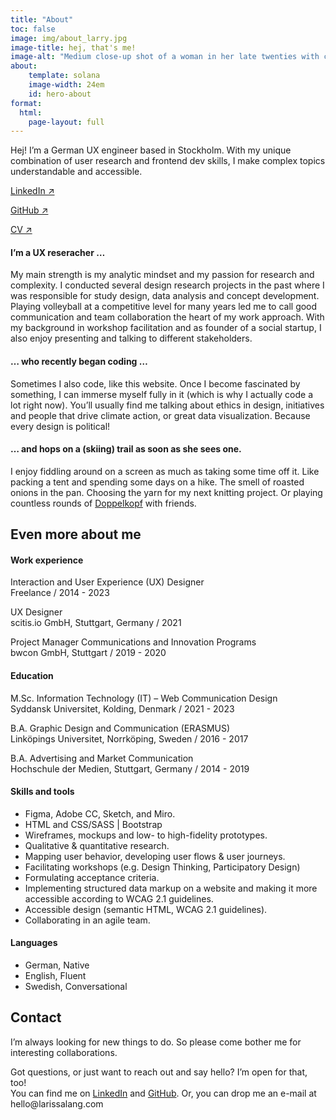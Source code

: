 ```yaml
---
title: "About"
toc: false
image: img/about_larry.jpg
image-title: hej, that's me!
image-alt: "Medium close-up shot of a woman in her late twenties with curly hair and a headband, looking into the lens and smiling"
about:
    template: solana
    image-width: 24em
    id: hero-about
format:
  html: 
    page-layout: full
---
```

::: {#hero-about .text-large}
<iconify-icon icon="solar:chat-dots-bold" id="about-dots" width="1em"></iconify-icon> Hej! I’m a German UX engineer based in Stockholm. With my unique combination of user research and frontend dev skills, I make complex topics understandable and accessible.

::: {.button-about}
[LinkedIn &#x2197;](https://www.linkedin.com/in/larissalang/){.btn .btn-outline-primary .btn-lg .btn role="button"}

[GitHub &#x2197;](https://github.com/lalarus){.btn .btn-outline-primary .btn-lg .btn role="button"}

<!-- target="_blank" opens internal link in a new window -->
[CV &#x2197;](documents/CV-larissalang-web.pdf){.btn .btn-outline-primary .btn-lg .btn role="button" target="_blank"}
:::
:::


:::: {.grid #text-about-1}
::: {.g-col-12 .g-col-md-7}
#### [I'm a UX reseracher ...]{.highlight2 .italics} 
My main strength is my [analytic]{.highlight3} mindset and my passion for research and complexity. I conducted several design research projects in the past where I was responsible for study design, data analysis and concept development. Playing volleyball at a competitive level for many years led me to call good communication and [team collaboration]{.highlight3} the heart of my work approach. With my background in [workshop facilitation]{.highlight3} and as [founder of a social startup]{.highlight3}, I also enjoy presenting and talking to different stakeholders.
:::

::: { .g-col-12 .g-col-md-7 .g-start-md-6 style="grid-row: 2"}
#### [... who recently began coding ...]{.highlight2 .italics}
Sometimes I also [code]{.highlight3}, like this website. Once I become fascinated by something, I can immerse myself fully in it (which is why I actually code a lot right now). You’ll usually find me talking about ethics in design, initiatives and people that drive climate action, or great data visualization. Because every design is political!
:::

::: {.g-col-12 .g-col-md-7 .g-start-md-2 style="grid-row: 3"}
#### [... and hops on a (skiing) trail as soon as she sees one.]{.highlight2 .italics}
I enjoy fiddling around on a screen as much as taking some time off it. Like [packing a tent]{.highlight3} and spending some days on a hike. The smell of [roasted onions]{.highlight3} in the pan. Choosing the yarn for my next [knitting]{.highlight3} project. Or playing countless rounds of [Doppelkopf](https://en.wikipedia.org/wiki/Doppelkopf) with friends.
:::
::::

<!--
With my interdisciplinary background in human-computer interaction and branding 
### Who am I? 
### What do I specialize in?
### What is my main strength?
-->


## Even more about me {#text-about-2}

:::: {.grid #workedu}
::: {.g-col-12 .g-col-sm-6 #work-experience}
#### Work experience  
Interaction and User Experience (UX) Designer <br>
[Freelance / 2014 - 2023]{.lighter}

UX Designer <br>
[scitis.io GmbH, Stuttgart, Germany / 2021]{.lighter}

Project Manager Communications and Innovation Programs <br>
[bwcon GmbH, Stuttgart / 2019 - 2020]{.lighter}
:::

::: {.g-col-12 .g-col-sm-6 #education}
#### Education
M.Sc. Information Technology (IT) – Web Communication Design <br>
[Syddansk Universitet, Kolding, Denmark / 2021 - 2023]{.lighter}

B.A. Graphic Design and Communication (ERASMUS) <br>
[Linköpings Universitet, Norrköping, Sweden / 2016 - 2017]{.lighter}

B.A. Advertising and Market Communication <br>
[Hochschule der Medien, Stuttgart, Germany / 2014 - 2019]{.lighter}
:::
::::

:::: {.grid #skillslang}
::: {.g-col-12 .g-col-sm-6 #skills}
#### Skills and tools
- Figma, Adobe CC, Sketch, and Miro.
- HTML and CSS/SASS | Bootstrap
- Wireframes, mockups and low- to high-fidelity prototypes.
- Qualitative & quantitative research.
- Mapping user behavior, developing user flows & user journeys.
- Facilitating workshops (e.g. Design Thinking, Participatory Design)
- Formulating acceptance criteria.
- Implementing structured data markup on a website and making it more accessible according to WCAG 2.1 guidelines.
- Accessible design (semantic HTML, WCAG 2.1 guidelines).
- Collaborating in an agile team.
:::


::: {.g-col-12 .g-col-sm-6 #languages}
#### Languages
- German, [Native]{.lighter} <br>
- English, [Fluent]{.lighter} <br>
- Swedish, [Conversational]{.lighter} <br>
:::

::::



:::: {#about-contact}
## Contact <iconify-icon icon="fa-solid:certificate" id="contact-certificate" width="0.75em"></iconify-icon>
I’m always looking for new things to do. So please come bother me for interesting collaborations.

Got questions, or just want to reach out and say hello? I'm open for that, too! <br>
You can find me on <iconify-icon icon="ph:linkedin-logo-light" id="contact-linkedin" width="1.6em"></iconify-icon> [LinkedIn](https://www.linkedin.com/in/larissalang/) and <iconify-icon icon="ph:github-logo-light" id="contact-github" width="1.4em"></iconify-icon> [GitHub](https://github.com/lalarus).
Or, you can drop me an e-mail at [hello@larissalang.com]{.bolder}
::::

<!-- adds a whitespace of 50px in the bottom of the page
so the 'back to top' button won't cover up any content -->
:::: {.filler}
::::